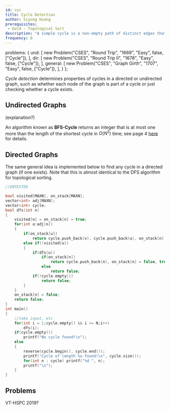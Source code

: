 ```yaml
---
id: cyc
title: Cycle Detection
author: Siyong Huang
prerequisites: 
 - Gold - Topological Sort
description: "A simple cycle is a non-empty path of distinct edges that start and end at the same vertex such that no vertex appears more than once. Describes how to detect cycles in both directed and undirected graphs."
frequency: 0
---
```



  problems: {
    und: [
      new Problem("CSES", "Round Trip", "1669", "Easy", false, ["Cycle"]),
    ],
    dir: [
      new Problem("CSES", "Round Trip II", "1678", "Easy", false, ["Cycle"]),
    ],
    general: [
      new Problem("CSES", "Graph Girth", "1707", "Easy", false, ["Cycle"]),
    ],
  }
};


*Cycle detection* determines properties of cycles in a directed or undirected graph, such as whether each node of the graph is part of a cycle or just checking whether a cycle exists. 

## Undirected Graphs

<problems-list problems={metadata.problems.und} />

(explanation?)

<optional-content title="+1 Approximation for Shortest Cycle">

An algorithm known as **BFS-Cycle** returns an integer that is at most one more than the length of the shortest cycle in $O(N^2)$ time; see page 4 [here](https://people.csail.mit.edu/virgi/6.890/lecture9.pdf) for details.

</optional-content>

## Directed Graphs

<problems-list problems={metadata.problems.dir} />

The same general idea is implemented below to find any cycle in a directed graph (if one exists). Note that this is almost identical to the DFS algorithm for topological sorting.

<LanguageSection>

<CPPSection>

```cpp
//UNTESTED

bool visited[MAXN], on_stack[MAXN];
vector<int> adj[MAXN];
vector<int> cycle;
bool dfs(int n)
{
	visited[n] = on_stack[n] = true;
	for(int u:adj[n])
	{
		if(on_stack[u])
			return cycle.push_back(v), cycle.push_back(u), on_stack[n] = on_stack[u] = false, true;
		else if(!visited[u])
		{
			if(dfs(u))
				if(on_stack[n])
					return cycle.push_back(n), on_stack[n] = false, true;
				else
					return false;
			if(!cycle.empty())
				return false;
		}
	}
	on_stack[n] = false;
	return false;
}
int main()
{
	//take input, etc
	for(int i = 1;cycle.empty() && i <= N;i++)
		dfs(i);
	if(cycle.empty())
		printf("No cycle found!\n");
	else
	{
		reverse(cycle.begin(), cycle.end());
		printf("Cycle of length %u found!\n", cycle.size());
		for(int n : cycle) printf("%d ", n);
		printf("\n");
	}
}
```

</CPPSection>

<JavaSection>



</JavaSection>

</LanguageSection>



## Problems

<problems-list problems={metadata.problems.general} />

VT-HSPC 2019?